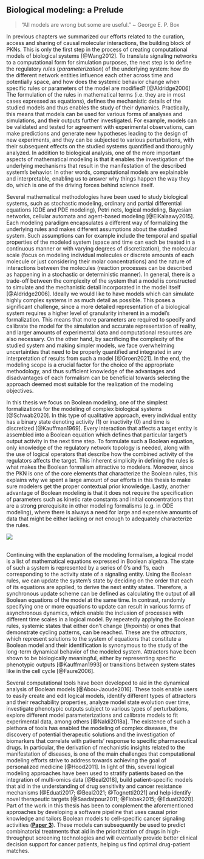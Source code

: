 ## Biological modeling: a Prelude {-}

```{=html}
<blockquote>&ldquo;All models are wrong but some are useful.&rdquo; ~ George E. P. Box</blockquote>
```

\indent
In previous chapters we summarized our efforts related to the curation, access and sharing of causal molecular interactions, the building block of PKNs.
This is only the first step in the process of creating computational models of biological systems [@Wang2012].
To translate signaling networks to a computational form for simulation purposes, the next step is to define the regulatory *rules* (*parameterization*) of the underlying system: how do the different network entities influence each other across time and potentially space, and how does the systemic behavior change when specific rules or parameters of the model are modified? [@Aldridge2006]
The formulation of the rules in mathematical terms (i.e. they are in most cases expressed as equations), defines the mechanistic details of the studied models and thus enables the study of their dynamics.
Practically, this means that models can be used for various forms of analyses and simulations, and their outputs further investigated.
For example, models can be validated and tested for agreement with experimental observations, can make predictions and generate new hypotheses leading to the design of new experiments, and they can be subjected to various perturbations, with their subsequent effects on the studied systems quantified and thoroughly analyzed.
In addition to biological analysis, one of the more important aspects of mathematical modeling is that it enables the investigation of the underlying mechanisms that result in the manifestation of the described system's behavior.
In other words, computational models are explainable and interpretable, enabling us to answer why things happen the way they do, which is one of the driving forces behind science itself.

Several mathematical methodologies have been used to study biological systems, such as stochastic modeling, ordinary and partial differential equations (ODE and PDE modeling), Petri nets, logical modeling, Bayesian networks, cellular automata and agent-based modeling [@ElKalaawy2015].
Each modeling paradigm encapsulates a different way of formalizing the underlying rules and makes different assumptions about the studied system.
Such assumptions can for example include the temporal and spatial properties of the modeled system (space and time can each be treated in a continuous manner or with varying degrees of discretization), the molecular scale (focus on modeling individual molecules or discrete amounts of each molecule or just considering their molar concentrations) and the nature of interactions between the molecules (reaction processes can be described as happening in a stochastic or deterministic manner).
In general, there is a trade-off between the complexity of the system that a model is constructed to simulate and the mechanistic detail incorporated in the model itself [@Aldridge2006].
Ideally we would like to have models which can simulate highly complex systems in as much detail as possible.
This poses a significant challenge, since a more detailed representation of a biological system requires a higher level of granularity inherent in a model's formalization.
This means that more parameters are required to specify and calibrate the model for the simulation and accurate representation of reality, and larger amounts of experimental data and computational resources are also necessary.
On the other hand, by sacrificing the complexity of the studied system and making simpler models, we face overwhelming uncertainties that need to be properly quantified and integrated in any interpretation of results from such a model [@Groen2021].
In the end, the modeling scope is a crucial factor for the choice of the appropriate methodology, and thus sufficient knowledge of the advantages and disadvantages of each formalism can be beneficial towards selecting the approach deemed most suitable for the realization of the modeling objectives.

In this thesis we focus on Boolean modeling, one of the simplest formalizations for the modeling of complex biological systems [@Schwab2020].
In this type of qualitative approach, every individual entity has a binary state denoting activity (1) or inactivity (0) and time is discretized [@Kauffman1969].
Every interaction that affects a target entity is assembled into a Boolean equation which defines that particular target's output activity in the next time step.
To formulate such a Boolean equation, only knowledge of the regulatory network topology is needed, along with the use of logical operators that describe how the combined activity of the regulators affects the target.
This inherent simplicity in defining the rules is what makes the Boolean formalism attractive to modelers.
Moreover, since the PKN is one of the core elements that characterize the Boolean rules, this explains why we spent a large amount of our efforts in this thesis to make sure modelers get the proper contextual prior knowledge.
Lastly, another advantage of Boolean modeling is that it does not require the specification of parameters such as kinetic rate constants and initial concentrations that are a strong prerequisite in other modeling formalisms (e.g. in ODE modeling), where there is always a need for large and expensive amounts of data that might be either lacking or not enough to adequately characterize the rules.

```{=html}
<img src='https://media.giphy.com/media/8Ps813IOVXTwYpm9qg/giphy.gif' style='display: block; margin-left: auto; margin-right: auto;' witdh='85%' onError="this.style.display='none'"></img>
</br>
```

Continuing with the explanation of the modeling formalism, a logical model is a list of mathematical equations expressed in Boolean algebra.
The state of such a system is represented by a series of 0's and 1's, each corresponding to the activity state of a signaling entity.
Using the Boolean rules, we can update the system's state by deciding on the order that each of its equations are applied, to derive the next entity states.
Therefore, a synchronous update scheme can be defined as calculating the output of all Boolean equations of the model at the same time.
In contrast, randomly specifying one or more equations to update can result in various forms of asynchronous dynamics, which enable the inclusion of processes with different time scales in a logical model.
By repeatedly applying the Boolean rules, systemic states that either don't change (*fixpoints*) or ones that demonstrate cycling patterns, can be reached.
These are the *attractors*, which represent solutions to the system of equations that constitute a Boolean model and their identification is synonymous to the study of the long-term dynamical behavior of the modeled system.
Attractors have been shown to be biologically meaningful, either by representing specific phenotypic outputs [@Kauffman1993] or transitions between system states like in the cell cycle [@Faure2006].

\newpage

Several computational tools have been developed to aid in the dynamical analysis of Boolean models [@Abou-Jaoude2016].
These tools enable users to easily create and edit logical models, identify different types of attractors and their reachability properties, analyze model state evolution over time, investigate phenotypic outputs subject to various types of perturbations, explore different model parameterizations and calibrate models to fit experimental data, among others [@Naldi2018a].
The existence of such a plethora of tools has enabled the modeling of complex diseases, the discovery of potential therapeutic solutions and the investigation of biomarkers that correlate with patients' response to specific pharmaceutical drugs.
In particular, the derivation of mechanistic insights related to the manifestation of diseases, is one of the main challenges that computational modeling efforts strive to address towards achieving the goal of personalized medicine [@Hood2011].
In light of this, several logical modeling approaches have been used to stratify patients based on the integration of multi-omics data [@Beal2018], build patient-specific models that aid in the understanding of drug sensitivity and cancer resistance mechanisms [@Eduati2017; @Beal2021; @Tognetti2021] and help identify novel therapeutic targets [@Saadatpour2011; @Flobak2015; @Eduati2020].
Part of the work in this thesis has been to complement the aforementioned approaches by developing a software pipeline that uses causal prior knowledge and tailors Boolean models to cell-specific cancer signaling activities (**[Paper 3](#Paper3)**).
These models can subsequently be used to predict combinatorial treatments that aid in the prioritization of drugs in high-throughput screening technologies and will eventually provide better clinical decision support for cancer patients, helping us find optimal drug-patient matches.

\newpage
